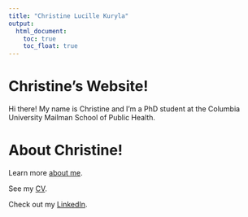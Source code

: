 ```yaml
---
title: "Christine Lucille Kuryla"
output: 
  html_document:
    toc: true
    toc_float: true
---
```


# Christine's Website! 

Hi there! My name is Christine and I'm a PhD student at the Columbia University Mailman School of Public Health. 

# About Christine!

Learn more [about me](about.html).

See my [CV](cv.html).

Check out my [LinkedIn](https://www.linkedin.com/in/clkuryla/).

